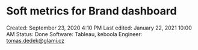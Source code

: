 # Soft metrics for Brand dashboard

Created: September 23, 2020 4:10 PM
Last edited: January 22, 2021 10:00 AM
Status: Done
Software: Tableau, keboola
Engineer: tomas.dedek@glami.cz